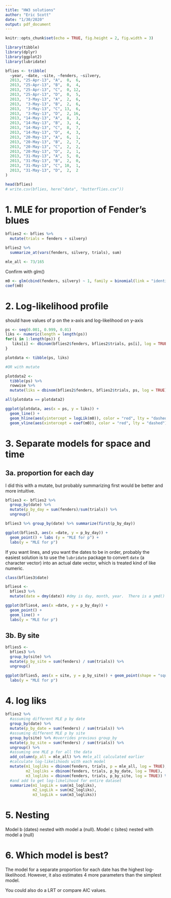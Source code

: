 ```yaml
---
title: "HW3 solutions"
author: "Eric Scott"
date: "1/30/2020"
output: pdf_document
---
```


```r
knitr::opts_chunk$set(echo = TRUE, fig.height = 2, fig.width = 3)
```

```r
library(tibble)
library(dplyr)
library(ggplot2)
library(lubridate)
```

```r
bflies <- tribble(
  ~year, ~date, ~site, ~fenders, ~silvery,
  2013, "25-Apr-13", "A",  0,  6,
  2013, "25-Apr-13", "B",  0,  4,
  2013, "25-Apr-13", "C",  0, 12,
  2013, "25-Apr-13", "D",  0,  5,
  2013,  "3-May-13", "A",  2,  6,
  2013,  "3-May-13", "B",  2,  6,
  2013,  "3-May-13", "C", 13,  6,
  2013,  "3-May-13", "D",  2, 16,
  2013, "14-May-13", "A",  8,  3,
  2013, "14-May-13", "B",  3,  4,
  2013, "14-May-13", "C",  8,  7,
  2013, "14-May-13", "D",  4,  3,
  2013, "20-May-13", "A",  6,  1,
  2013, "20-May-13", "B",  2,  7,
  2013, "20-May-13", "C",  2,  2,
  2013, "20-May-13", "D",  2,  1,
  2013, "31-May-13", "A",  5,  0,
  2013, "31-May-13", "B",  2,  0,
  2013, "31-May-13", "C", 10,  1,
  2013, "31-May-13", "D",  2,  2
)

head(bflies)
# write.csv(bflies, here("data", "butterflies.csv"))
```

# 1. MLE for proportion of Fender's blues

```r
bflies2 <- bflies %>%
  mutate(trials = fenders + silvery) 

bflies2 %>%
  summarize_at(vars(fenders, silvery, trials), sum)

mle_all <- 73/165
```

Confirm with glm()

```r
m0 <- glm(cbind(fenders, silvery) ~ 1, family = binomial(link = "identity"), data = bflies)
coef(m0)
```

# 2. Log-likelihood profile

should have values of p on the x-axis and log-likelihood on y-axis

```r
ps <- seq(0.001, 0.999, 0.01)
liks <- numeric(length = length(ps))
for(i in 1:length(ps)) {
   liks[i] <- dbinom(bflies2$fenders, bflies2$trials, ps[i], log = TRUE) %>% sum()
}

plotdata <- tibble(ps, liks)

#OR with mutate

plotdata2 <- 
  tibble(ps) %>%
  rowwise %>% 
  mutate(liks = dbinom(bflies2$fenders, bflies2$trials, ps, log = TRUE) %>% sum())

all(plotdata == plotdata2)
```

```r
ggplot(plotdata, aes(x = ps, y = liks)) +
  geom_line() +
  geom_hline(aes(yintercept = logLik(m0)), color = "red", lty = "dashed") +
  geom_vline(aes(xintercept = coef(m0)), color = "red", lty = "dashed")
```

# 3. Separate models for space and time

## 3a. proportion for each day

I did this with a mutate, but probably summarizing first would be better and more intuitive.

```r
bflies3 <- bflies2 %>% 
  group_by(date) %>% 
  mutate(p_by_day = sum(fenders)/sum(trials)) %>% 
  ungroup()

bflies3 %>% group_by(date) %>% summarize(first(p_by_day))

ggplot(bflies3, aes(x =date, y = p_by_day)) +
  geom_point() + labs (y = "MLE for p") +
  labs(y = "MLE for p")
```

If you want lines, and you want the dates to be in order, probably the easiest solution is to use the `lubridate` package to convert `date` (a character vector) into an actual date vector, which is treated kind of like numeric.

```r
class(bflies3$date)

bflies4 <- 
  bflies3 %>%
  mutate(date = dmy(date)) #dmy is day, month, year.  There is a ymd() and a mdy() too.
```

```r
ggplot(bflies4, aes(x =date, y = p_by_day)) +
  geom_point() +
  geom_line() +
  labs(y = "MLE for p")
```

## 3b. By site

```r
bflies5 <-
  bflies3 %>% 
  group_by(site) %>% 
  mutate(p_by_site = sum(fenders) / sum(trials)) %>% 
  ungroup()
```

```r
ggplot(bflies5, aes(x = site, y = p_by_site)) + geom_point(shape = "square", size = 3) +
  labs(y = "MLE for p")
```

# 4. log liks

```r
bflies2 %>%
  #assuming different MLE p by date
  group_by(date) %>% 
  mutate(p_by_date = sum(fenders) / sum(trials)) %>% 
  #assuming different MLE p by site
  group_by(site) %>% #overrides previous group_by
  mutate(p_by_site = sum(fenders) / sum(trials)) %>% 
  ungroup() %>% 
  #assuming one MLE p for all the data
  add_column(p_all = mle_all) %>% #mle_all calculated earlier
  #calculate log-likelihoods with each model
  mutate(m1_logliks = dbinom(fenders, trials, p = mle_all, log = TRUE),
         m2_logliks = dbinom(fenders, trials, p_by_date, log = TRUE),
         m3_logliks = dbinom(fenders, trials, p_by_site, log = TRUE)) %>% 
  #and add to get log-likelihood for entire dataset
  summarize(m1_logLik = sum(m1_logliks),
            m2_LogLik = sum(m2_logliks),
            m3_logLik = sum(m3_logliks))

```

# 5. Nesting

Model b (dates) nested with model a (null). Model c (sites) nested with model a (null)

# 6. Which model is best?

The model for a separate proportion for each date has the highest log-likelihood.  However, it also estimates 4 more parameters than the simplest model.


You could also do a LRT or compare AIC values.

